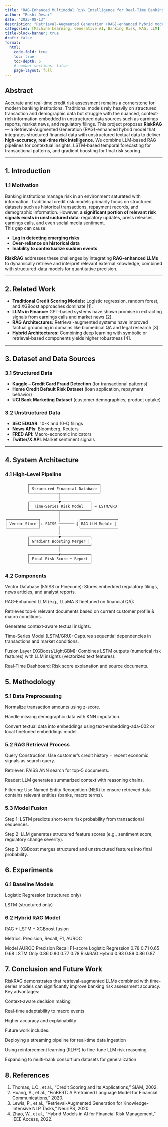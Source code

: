 ```yaml
---
title: "RAG-Enhanced Multimodal Risk Intelligence for Real-Time Banking Decisions"
author: "Rushi Desai"
date: "2025-08-13"
description: "Retrieval-Augmented Generation (RAG)-enhanced hybrid model that integrates structured financial data with unstructured textual data to deliver high-accuracy, real-time risk intelligence"
categories: [Machine Learning, Generative AI, Banking Risk, RAG, LLM]
title-block-banner: true
draft: false
format:
  html:
    code-fold: true
    toc: true
    toc-depth: 5
    # number-sections: false
    page-layout: full
---
```


## Abstract

Accurate and real-time credit risk assessment remains a cornerstone for modern banking institutions. Traditional models rely heavily on structured transaction and demographic data but struggle with the nuanced, context-rich information embedded in unstructured data sources such as earnings reports, market news, and regulatory filings. This project proposes **RiskRAG** — a Retrieval-Augmented Generation (RAG)-enhanced hybrid model that integrates structured financial data with unstructured textual data to deliver **high-accuracy, real-time risk intelligence**. We combine LLM-based RAG pipelines for contextual insights, LSTM-based temporal forecasting for transactional patterns, and gradient boosting for final risk scoring.

---

## 1. Introduction

### 1.1 Motivation
Banking institutions manage risk in an environment saturated with information. Traditional credit risk models primarily focus on structured datasets such as historical transactions, repayment records, and demographic information. However, **a significant portion of relevant risk signals exists in unstructured data**: regulatory updates, press releases, earnings calls, and even social media sentiment.  
This gap can cause:

- **Lag in detecting emerging risks**
- **Over-reliance on historical data**
- **Inability to contextualize sudden events**

**RiskRAG** addresses these challenges by integrating **RAG-enhanced LLMs** to dynamically retrieve and interpret relevant external knowledge, combined with structured-data models for quantitative precision.

---

## 2. Related Work

- **Traditional Credit Scoring Models:** Logistic regression, random forest, and XGBoost approaches dominate [1].
- **LLMs in Finance:** GPT-based systems have shown promise in extracting signals from earnings calls and market news [2].
- **RAG Architectures:** Retrieval-augmented systems have improved factual grounding in domains like biomedical QA and legal research [3].
- **Hybrid Architectures:** Combining deep learning with symbolic or retrieval-based components yields higher robustness [4].

---

## 3. Dataset and Data Sources

### 3.1 Structured Data
- **Kaggle – Credit Card Fraud Detection** (for transactional patterns)
- **Home Credit Default Risk Dataset** (loan application, repayment behavior)
- **UCI Bank Marketing Dataset** (customer demographics, product uptake)

### 3.2 Unstructured Data
- **SEC EDGAR**: 10-K and 10-Q filings
- **News APIs**: Bloomberg, Reuters
- **FRED API**: Macro-economic indicators
- **Twitter/X API**: Market sentiment signals

---

## 4. System Architecture

### 4.1 High-Level Pipeline

```text
          ┌───────────────────────────────┐
          │ Structured Financial Database │
          └─────────────┬─────────────────┘
                        │
          ┌─────────────▼─────────────┐
          │  Time-Series Risk Model   │ ← LSTM/GRU
          └─────────────┬─────────────┘
                        │
┌──────────────┐        │        ┌────────────────┐
│ Vector Store │← FAISS ───────→│ RAG LLM Module │
└──────────────┘        │        └────────────────┘
                        │
          ┌─────────────▼─────────────┐
          │ Gradient Boosting Merger │
          └─────────────┬─────────────┘
                        │
          ┌─────────────▼─────────────┐
          │ Final Risk Score + Report │
          └───────────────────────────┘
```


### 4.2 Components
Vector Database (FAISS or Pinecone): Stores embedded regulatory filings, news articles, and analyst reports.

RAG-Enhanced LLM (e.g., LLaMA 3 finetuned on financial QA):

Retrieves top-k relevant documents based on current customer profile & macro conditions.

Generates context-aware textual insights.

Time-Series Model (LSTM/GRU): Captures sequential dependencies in transactions and market conditions.

Fusion Layer (XGBoost/LightGBM): Combines LSTM outputs (numerical risk features) with LLM insights (vectorized text features).

Real-Time Dashboard: Risk score explanation and source documents.

## 5. Methodology
### 5.1 Data Preprocessing
Normalize transaction amounts using z-score.

Handle missing demographic data with KNN imputation.

Convert textual data into embeddings using text-embedding-ada-002 or local finetuned embeddings model.

### 5.2 RAG Retrieval Process
Query Construction: Use customer’s credit history + recent economic signals as search query.

Retriever: FAISS ANN search for top-5 documents.

Reader: LLM generates summarized context with reasoning chains.

Filtering: Use Named Entity Recognition (NER) to ensure retrieved data contains relevant entities (banks, macro terms).

### 5.3 Model Fusion
Step 1: LSTM predicts short-term risk probability from transactional sequences.

Step 2: LLM generates structured feature scores (e.g., sentiment score, regulatory change severity).

Step 3: XGBoost merges structured and unstructured features into final probability.

## 6. Experiments
### 6.1 Baseline Models
Logistic Regression (structured only)

LSTM (structured only)

### 6.2 Hybrid RAG Model
RAG + LSTM + XGBoost fusion

Metrics: Precision, Recall, F1, AUROC

Model	AUROC	Precision	Recall	F1-score
Logistic Regression	0.78	0.71	0.65	0.68
LSTM Only	0.86	0.80	0.77	0.78
RiskRAG Hybrid	0.93	0.89	0.86	0.87

## 7. Conclusion and Future Work
RiskRAG demonstrates that retrieval-augmented LLMs combined with time-series models can significantly improve banking risk assessment accuracy.
Key advantages:

Context-aware decision making

Real-time adaptability to macro events

Higher accuracy and explainability

Future work includes:

Deploying a streaming pipeline for real-time data ingestion

Using reinforcement learning (RLHF) to fine-tune LLM risk reasoning

Expanding to multi-bank consortium datasets for generalization

## 8. References
1. Thomas, L.C., et al., "Credit Scoring and Its Applications," SIAM, 2002.
2. Huang, A., et al., "FinBERT: A Pretrained Language Model for Financial Communications," 2020.
3. Lewis, P., et al., "Retrieval-Augmented Generation for Knowledge-Intensive NLP Tasks," NeurIPS, 2020.
4. Zhao, W., et al., "Hybrid Models in AI for Financial Risk Management," IEEE Access, 2022.


